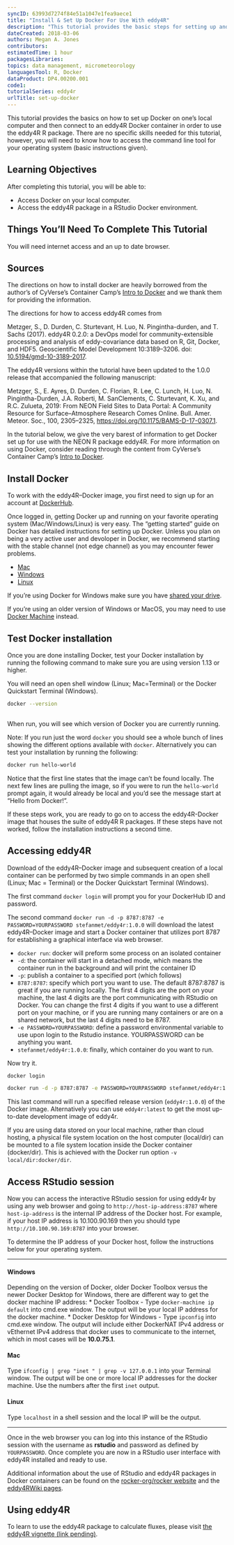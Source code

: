 ```yaml
---
syncID: 63993d7274f84e51a1047e1fea9aece1
title: "Install & Set Up Docker For Use With eddy4R"
description: "This tutorial provides the basic steps for setting up and using Docker to work with the eddy4R R package in a Docker container."
dateCreated: 2018-03-06
authors: Megan A. Jones
contributors: 
estimatedTime: 1 hour
packagesLibraries: 
topics: data management, micrometeorology
languagesTool: R, Docker
dataProduct: DP4.00200.001
code1: 
tutorialSeries: eddy4r
urlTitle: set-up-docker
---
```


This tutorial provides the basics on how to set up Docker on one's local computer
and then connect to an eddy4R Docker container in order to use the eddy4R R package. 
There are no specific skills needed for this tutorial, however, you will need to
know how to access the command line tool for your operating system 
(basic instructions given). 

<div id="ds-objectives" markdown="1">

## Learning Objectives
After completing this tutorial, you will be able to:

  * Access Docker on your local computer.
  * Access the eddy4R package in a RStudio Docker environment.
  
## Things You’ll Need To Complete This Tutorial
You will need internet access and an up to date browser.

## Sources

The directions on how to install docker are heavily borrowed from the author's 
of CyVerse's Container Camp's 
<a href="https://cyverse-container-camp-workshop-2018.readthedocs-hosted.com/en/latest/docker/dockerintro.html" target="_blank"> Intro to Docker</a> and we thank them for providing the information. 

The directions for how to access eddy4R comes from 

Metzger, S., D. Durden, C. Sturtevant, H. Luo, N. Pingintha-durden, and T. Sachs (2017). eddy4R 0.2.0: a DevOps model for community-extensible processing and analysis of eddy-covariance data based on R, Git, Docker, and HDF5. Geoscientific Model Development 10:3189–3206. doi: 
<a href="https://www.geosci-model-dev.net/10/3189/2017/" target="_blank">10.5194/gmd-10-3189-2017</a>. 

The eddy4R versions within the tutorial have been updated to the 1.0.0 release that accompanied the following manuscript:

Metzger, S., E. Ayres, D. Durden, C. Florian, R. Lee, C. Lunch, H. Luo, N. Pingintha-Durden, J.A. Roberti, M. SanClements, C. Sturtevant, K. Xu, and R.C. Zulueta, 2019: From NEON Field Sites to Data Portal: A Community Resource for Surface–Atmosphere Research Comes Online. Bull. Amer. Meteor. Soc., 100, 2305–2325, <a href="https://doi.org/10.1175/BAMS-D-17-0307.1" target="_blank">https://doi.org/10.1175/BAMS-D-17-0307.1</a>.

</div>



In the tutorial below, we give the very barest of information to get Docker set
up for use with the NEON R package eddy4R. For more information on using Docker, 
consider reading through the content from CyVerse's Container Camp's 
<a href="https://cyverse-container-camp-workshop-2018.readthedocs-hosted.com/en/latest/docker/dockerintro.html" target="_blank"> Intro to Docker</a>. 


## Install Docker

To work with the eddy4R–Docker image, you first need to sign up for an 
account at <a href="https://hub.docker.com/" target="_blank">DockerHub</a>. 

Once logged in, getting Docker up and running on your favorite operating system 
(Mac/Windows/Linux) is very easy. The "getting started" guide on Docker has 
detailed instructions for setting up Docker. Unless you plan on being a very
active user and devoloper in Docker, we recommend starting with the stable channel 
(not edge channel) as you may encounter fewer problems.  

* <a href="https://docs.docker.com/docker-for-mac/install/" target="_blank">Mac </a>
* <a href="https://docs.docker.com/docker-for-windows/install/" target="_blank">Windows </a>
* <a href="https://docs.docker.com/install/linux/docker-ce/ubuntu/" target="_blank">Linux</a>

If you're using Docker for Windows make sure you have 
<a href="https://docs.docker.com/docker-for-windows/#shared-drives" target="_blank">shared your drive</a>. 

If you're using an older version of Windows or MacOS, you may need to use 
<a href="https://docs.docker.com/machine/overview/" target="_blank">Docker Machine</a> 
instead. 

## Test Docker installation

Once you are done installing Docker, test your Docker installation by running 
the following command to make sure you are using version 1.13 or higher. 

You will need an open shell window (Linux; Mac=Terminal) or the Docker 
Quickstart Terminal (Windows).

``` bash

docker --version
	
```

When run, you will see which version of Docker you are currently running.

Note: If you run just the word ``docker`` you should see a whole bunch of 
lines showing the different options available with ``docker``. Alternatively 
you can test your installation by running the following:

``` bash

docker run hello-world
```

Notice that the first line states that the image can't be found locally. The 
next few lines are pulling the image, so if you were to run the `hello-world` 
prompt again, it would already be local and you'd see the message start at 
"Hello from Docker!". 

If these steps work, you are ready to go on to access the 
eddy4R-Docker image that houses the suite of eddy4R R 
packages. If these steps have not worked, follow the installation 
instructions a second time. 

## Accessing eddy4R

Download of the eddy4R–Docker image and subsequent creation of a local container 
can be performed by two simple commands in an open shell (Linux; Mac = Terminal) 
or the Docker Quickstart Terminal (Windows). 

The first command `docker login` will prompt you for your DockerHub ID and password. 

The second command `docker run -d -p 8787:8787 -e PASSWORD=YOURPASSWORD stefanmet/eddy4r:1.0.0` will 
download the latest eddy4R–Docker image and start a Docker container that 
utilizes port 8787 for establishing a graphical interface via web browser.  

* `docker run`: docker will preform some process on an isolated container 
* `-d`: the container will start in a detached mode, which means the container 
run in the background and will print the container ID
* `-p`: publish a container to a specified port (which follows)
* `8787:8787`: specify which port you want to use. The default 8787:8787 
is great if you are running locally. The first 4 digits are the 
port on your machine, the last 4 digits are the port communicating with 
RStudio on Docker. You can change the first 4 digits if you want to use a 
different port on your machine, or if you are running many containers or 
are on a shared network, but the last 4 digits need to be 8787.
* `-e PASSWORD=YOURPASSWORD`: define a password environmental variable to use upon login to the Rstudio instance. YOURPASSWORD can be anything you want.
* `stefanmet/eddy4r:1.0.0`: finally, which container do you want to run. 

Now try it. 

```bash
docker login 

docker run -d -p 8787:8787 -e PASSWORD=YOURPASSWORD stefanmet/eddy4r:1.0.0
```

This last command will run a specified release version (`eddy4r:1.0.0`) of the 
Docker image. Alternatively you can use `eddy4r:latest` to get the most up-to-date 
development image of eddy4r. 

If you are using data stored on your local machine, rather than cloud hosting, a 
physical file system location on the host computer (local/dir) can be mounted 
to a file system location inside the Docker container (docker/dir). This is 
achieved with the Docker run option `-v local/dir:docker/dir`.


## Access RStudio session

Now you can access the interactive RStudio session for using eddy4r by using any
web browser and going to `http://host-ip-address:8787` where `host-ip-address` 
is the internal IP address of the Docker host. For example, if your host IP address 
is 10.100.90.169 then you should type `http://10.100.90.169:8787` into your browser. 

To determine the IP address of your Docker host, follow the instructions below 
for your operating system.

***
#### Windows
Depending on the version of Docker, older Docker Toolbox versus the newer Docker Desktop for Windows, there are different way to get the docker machine IP address:
* Docker Toolbox - Type `docker-machine ip default` into cmd.exe window. The output will be your local IP address for the docker machine. 
* Docker Desktop for Windows - Type `ipconfig` into cmd.exe window. The output will include either DockerNAT IPv4 address or vEthernet IPv4 address that docker uses to communicate to the internet, which in most cases will be **10.0.75.1**. 


#### Mac

Type `ifconfig | grep "inet " | grep -v 127.0.0.1` into your Terminal window. 
The output will be one or more local IP addresses for the docker machine. Use 
the numbers after the first `inet` output. 

#### Linux
Type `localhost` in a shell session and the local IP will be the output.

***

Once in the web browser you can log into this instance of the RStudio session 
with the username as **rstudio** and password as defined by `YOURPASSWORD`. Once complete you are now in 
a RStudio user interface with eddy4R installed and ready to use. 

Additional information about the use of RStudio and eddy4R packages in Docker 
containers can be found on the <a href="https://github.com/rocker-org/rocker/wiki/Using-the-RStudio-image" target="_blank">rocker-org/rocker website</a> and the <a href="https://github.com/NEONScience/eddy4R/wiki" target="_blank">eddy4RWiki pages</a>.

## Using eddy4R

To learn to use the eddy4R package to calculate fluxes, please visit <a href="https://w3id.org/smetzger/Metzger-et-al_2019_NEON-BAMS/tutorial" target="_blank">the eddy4R vignette (link pending)</a>.
